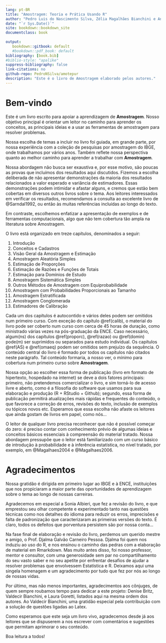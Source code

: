 ---
lang: pt-BR
title: "Amostragem: Teoria e Prática Usando R"
author: "Pedro Luis do Nascimento Silva, Zélia Magalhães Bianchini e Antonio José Ribeiro Dias"
date: "`r Sys.Date()`"
site: bookdown::bookdown_site
documentclass: book
  
output:
   bookdown::gitbook: default
   #bookdown::pdf_book: default
bibliography: [book.bib]
#biblio-style: "apalike"
suppress-bibliography: false
link-citations: no
github-repo: PedroNSilva/amotepur
description: "Este é o livro de Amostragem elaborado pelos autores."
---

# Bem-vindo {-}

Este é um livro escrito para apoiar a aprendizagem de **Amostragem**. Nosso objetivo principal é orientar um leitor no caminho para aprender os conceitos, as principais ideias e a usar as ferramentas de amostragem para resolver problemas.

Nossa escolha de temas a incluir no livro foi guiada, em grande parte, por nossa experiência com a coleção de pesquisas por amostragem do IBGE, onde trabalhamos por vários anos. Também reflete nossa perspectiva quanto ao melhor caminho para aprender a trabalhar com **Amostragem**.

Nossa abordagem não busca ser exaustiva e, por esse motivo, são poucas as provas que incluímos dos resultados aqui discutidos. Fizemos a escolha deliberada de não apresentar demonstrações da maioria dos resultados relacionados a valor esperado e variância de estimadores. Essas demonstrações podem intimidar e afastar alguns, e cremos que estão bem cobertas em diversos outros livros sobre o tema. Aos leitores interessados em verificar os resultados, recomendamos a consulta ao excelente livro de @Sarndal1992, ou então às muitas referências incluídas ao longo do texto.

Em contraste, escolhemos enfatizar a apresentação de exemplos e de ferramentas computacionais, algo que não tem cobertura tão ampla na literatura sobre Amostragem. 

O livro está organizado em treze capítulos, denominados a seguir:

1) Introdução
2) Conceitos e Cadastros 
3) Visão Geral da Amostragem e Estimação 
4) Amostragem Aleatória Simples  
5) Estimação de Proporções  
6) Estimação de Razões e Funções de Totais 
7) Estimação para Domínios de Estudo 
8) Amostragem Sistemática Simples 
9) Outros Métodos de Amostragem com Equiprobabilidade 
10) Amostragem com Probabilidades Proporcionais ao Tamanho  
11) Amostragem Estratificada 
12) Amostragem Conglomerada 
13) Estimadores de Calibração 

Cada um dos capítulos é autocontido e vários deles podem ser omitidos num primeiro curso. Com exceção do capítulo \@ref(calib), o material do livro pode ser coberto num curso com cerca de 45 horas de duração, como ministrado várias vezes na pós-graduação da ENCE. Caso necessário, algum(ns) dos capítulos \@ref(proporc), \@ref(razao) ou \@ref(domin) pode(m) ser suprimidos ou separados para estudo individual. Os capítulos \@ref(AS) e \@ref(omaeq) podem ser omitidos sem prejuízo da sequência. O conteúdo central do livro é formado por todos os capítulos não citados neste parágrafo. Tal conteúdo formaria, a nosso ver, o mínimo para cobertura num primeiro curso sobre **Amostragem**.

Nossa opção ao escolher essa forma de publicação (livro em formato de hipertexto, hospedado na internet) se deve a dois fatores principais: primeiro, não pretendemos comercializar o livro, e sim torná-lo de acesso livre e aberto, como é a filosofia do software que usamos para sua elaboração e produção (R + RStudio + Github); segundo, essa forma de publicação permitirá atualizações mais rápidas e frequentes do conteúdo, o que favorece a correção de erros, revisões do texto, inclusão de exemplos ou tópicos novos etc. Esperamos que essa escolha não afaste os leitores que ainda gostam de livros em papel, como nós...

O leitor de qualquer livro precisa reconhecer que não é possível começar do zero: é preciso contar com conhecimento prévio de algumas ideias e conceitos básicos essenciais à compreensão do material tratado. Nossa abordagem pressupõe que o leitor está familiarizado com um curso básico de introdução à probabilidade e à inferência estatística, no nível tratado, por exemplo, em @Magalhaes2004 e @Magalhaes2006.

# Agradecimentos {-}

Nossa gratidão é dirigida em primeiro lugar ao IBGE e à ENCE, instituições que nos propiciaram a maior parte das oportunidades de aprendizagem sobre o tema ao longo de nossas carreiras.

Agradecemos em especial a Sonia Albieri, que fez a revisão do livro, e que emprestou seu olhar competente e experimentado tanto nas questões técnicas como nos detalhes do idioma para reduzir os erros, imprecisões e falta de padronização que caracterizaram as primeiras versões do texto. É claro, todos os defeitos que porventura persistem são por nossa conta...

Na fase final de elaboração e revisão do livro, perdemos um querido mestre e amigo, o Prof. Djalma Galvão Carneiro Pessoa. Djalma foi quem nos induziu ao uso do R, e nos ensinou o caminho das pedras com a elaboração de material em Rmarkdown. Mas muito antes disso, foi nosso professor, mentor e consultor, com uma generosidade sem par no compartilhamento do seu vasto saber e no seu apetite por enfrentar desafios de ajudar a resolver problemas que envolvessem Estatística e R. Deixamos aqui uma singela homenagem e um agradecimento por tudo que fez por nós ao longo de nossas vidas.

Por último, mas não menos importantes, agradecimentos aos cônjuges, de quem sempre roubamos tempo para dedicar a este projeto: Denise Britz, Valdecir Bianchini, e Laura Goretti, listados aqui na mesma ordem dos autores. Ao Valdecir Bianchini, uma gratidão especial pela contribuição com a solução de questões ligadas ao Latex.

Como esperamos que este seja um livro vivo, agradecemos desde já aos leitores que se dispuserem a nos escrever com comentários e sugestões que permitam aprimorar o seu conteúdo.

Boa leitura a todos!
